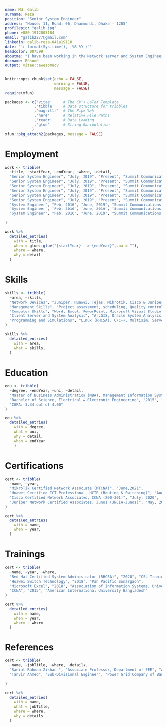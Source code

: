 ```yaml
---
name: Md. Galib
surname: Reza
position: "Senior System Engineer"
address: "House: 11, Road: 06, Dhanmondi, Dhaka - 1205"
profilepic: "galib.jpg" 
phone: +880 1912003184
email: "galib2277@gmail.com"
linkedin: galib-reza-041a19110
date: "`r format(Sys.time(), '%B %Y')`"
headcolor: 007599
aboutme: "I have been working in the Network server and System Engineering sector for more than 5 years. I have maintained and managed team to complete the work according to the client satisfiction. My Network System knowledge along with my Business Management Skills will become a valuable asset to the company I work for."
docname: Résumé
output: vitae::awesomecv
---
```


```r
knitr::opts_chunk$set(echo = FALSE,
                      warning = FALSE,
                      message = FALSE)
require(xfun)

packages <- c('vitae'     # The CV's LaTeX Template
             ,'tibble'    # Data structure for tribbles
             ,'magrittr'  # The Pipe %>%
             ,'here'      # Relative File Paths
             ,'readr'     # Data Loading
             ,'glue'      # String Manipulation
            )
xfun::pkg_attach2(packages, message = FALSE)

```
# Employment
```r
work <- tribble(
  ~title, ~startYear, ~endYear, ~where, ~detail,
  "Senior System Engineer", "July, 2019", "Present", "Summit Communications Ltd.", "Implemented quality services of IT data base and network server for companies like Grameen Phone, Banglalink, HSBC, Access Telecom, Agni System Ltd, One Sky Communication, Amra Network Ltd etc. Successfully handle the server maintenance of Dhaka region",
  "Senior System Engineer", "July, 2019", "Present", "Summit Communications Ltd.", "Handle various projects to implement new connectivity and server/network support to Telco companies, ISP, IIG, Government office, and TV satellite.",
  "Senior System Engineer", "July, 2019", "Present", "Summit Communications Ltd.", "Monitor the maintenance work of Dhaka regional areas including Lalbagh, Kamrangirchar, Dhanmondi, Azimpur, Jigatoa, Hajaribagh, Mohammadpur, Adabor, Lalmatia, Keraniganj, Nawabganj and Dohar.",
  "Senior System Engineer", "July, 2019", "Present", "Summit Communications Ltd.", "Collaborated closely with operations, business development and integrated service team within Summit group to provide logistical and technical support.",
  "Senior System Engineer", "July, 2019", "Present", "Summit Communications Ltd.", "Conducted onsite inspections and assessed project conditions, provided technical supports to technicians and clients.",
  "Senior System Engineer", "July, 2019", "Present", "Summit Communications Ltd.", "Maintain a database of employee’s attendance and overtime sheet.",
  "System Engineer", "Feb, 2016", "June, 2019", "Summit Communications Ltd.", "Controlled software and equipment to perform quality task in data base and network serving",
  "System Engineer", "Feb, 2016", "June, 2019", "Summit Communications Ltd.", "Examined installations and observe operations to ensure performance of the equipment, and provide technical assistance to field personnel.", 
  "System Engineer", "Feb, 2016", "June, 2019", "Summit Communications Ltd.", "Maintained & monitored the Telco, ISP, IIG Clients of Dhaka region"
  
)

work %>% 
  detailed_entries(
    with = title,
    when = glue::glue("{startYear} --> {endYear}",.na = ""),
    where = where,
    why = detail
  )
```

# Skills
```r
skills <- tribble(
  ~area, ~skills, 
  "Network Devices", "Juniper, Huawei, Tejas, Mikrotik, Cisco & Juniper Technology",
  "Management Skills", "Project assessment, scheduling, Quality control, Staff training improvement, Inventory management",
  "Computer Skills", "Word, Excel, PowerPoint, Microsoft Visual Studio, Microsoft Visio",
  "Client Server and System Analysis", "ArcGIS, Oracle System Analysis and Design, SecureCRT, Putty, Google Earth",
  "Programming and Simulations", "Linux (RHCSA), C/C++, Multisim, Server/Network Configuration"
)

skills %>%
  detailed_entries(
    with = area,
    what = skills,
  )
```

# Education

```r
edu <- tribble(
  ~degree, ~endYear, ~uni, ~detail,
  "Master of Business Administration (MBA), Management Information Systems", "2020", "University of Dhaka", "CGPA: 3.55 out of 4.00",
  "Bachelor of Science, Electrical & Electronic Engineering", "2015", "American International University Bangladesh (AIUB)", 
  "CGPA: 3.34 out of 4.00"
)

edu %>% 
  detailed_entries(
    with = degree,
    what = uni,
    why = detail,
    when = endYear
    )
```
\pagebreak
# Certifications
```r
cert <- tribble(
  ~name, ~year,
  "MikroTik Certified Network Associate (MTCNA)", "June,2021",
  "Huawei Certified ICT Professional, HCIP (Routing & Switching)", "August, 2020",
  "Cisco Certified Network Associates, CCNA (200-301)", "July, 2020",
  "Juniper Network Certified Associates, Junos (JNCIA-Junos)", "May, 2019",
)

cert %>%
  detailed_entries(
    with = name,
    when = year,
  )
```
# Trainings
```r
cert <- tribble(
  ~name, ~year, ~where,
  "Red Hat Certified System Administrator (RHCSA)", "2020", "CSL Traning",
  "Huawei Switch Technology", "2018", "Pan Pacific Sonargaon",
  "Microsoft Excel", "2018", "Association of Information Systems, University of Dhaka",
  "CCNA", "2015", "American International University Bangladesh"
)

cert %>%
  detailed_entries(
    with = name,
    when = year,
    where = where
  )
```

# References
```r
cert <- tribble(
  ~name, ~jobTitle, ~where, ~details,
  "Saniat Rahman Zishan ", "Associate Professor, Department of EEE", "American International University Bangladesh", "Email: saniat@aiub.edu, Phone- +880 1720191713",
  "Tanvir Ahmed", "Sub-Divisional Engineer", "Power Grid Company of Bangladesh Ltd.", "Email: Tanvir.mukul@gmail.com, Phone: +880 1717483230"
  
)

cert %>%
  detailed_entries(
    with = name,
    what = jobTitle,
    where = where,
    why = details
  )
```
